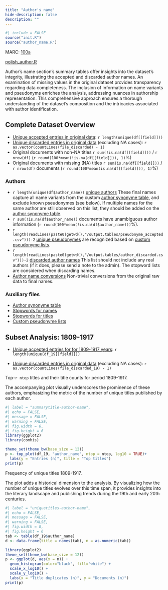 ```yaml
---
title: "Author's name"
hide-description: false
description: ""
---
```


```r
#| include = FALSE
source("init.R")
source("author_name.R")
```

MARC: [100a](https://www.loc.gov/marc/bibliographic/bd100.html)

[polish_author.R](https://github.com/fennicahub/fennica/blob/master/R/polish_author.R)

Author's name section's summary tables offer insights into the dataset's integrity, illustrating the accepted and discarded author names. An examination of missing values in the original dataset provides transparency regarding data completeness. The inclusion of information on name variants and pseudonyms enriches the analysis, addressing nuances in authorship representation. This comprehensive approach ensures a thorough understanding of the dataset's composition and the intricacies associated with author identification.

## Complete Dataset Overview

-   [Unique accepted entries in original data](dataTable/data_table.html?path=../output.tables/author_name_accepted.csv): `r length(unique(df[[field]]))`
-   [Unique discarded entries in original data](dataTable/data_table.html?path=../output.tables/author_name_discarded.csv) (excluding NA cases): `r as.vector(countLines(file_discarded) - 1)`
-   Original documents with non-NA titles `r sum(!is.na(df[[field]]))` / `r nrow(df)` (`r round(100*mean(!is.na(df[[field]])), 1)`%)
-   Original documents with missing (NA) titles `r sum(is.na(df[[field]]))` / `r nrow(df)` documents (`r round(100*mean(is.na(df[[field]])), 1)`%)

### Authors

-   `r length(unique(df$author_name))` [unique authors](dataTable/data_table.html?path=../output.tables/author_accepted.csv) These final names capture all name variants from the custom [author synonyme table](dataTable/data_table.html?path=../output.tables/ambiguous-authors.csv), and exclude known pseudonymes (see below). If multiple names for the same author are still observed on this list, they should be added on the [author synonyme table](dataTable/data_table.html?path=../output.tables/ambiguous-authors.csv).
-   `r sum(!is.na(df$author_name))` documents have unambiguous author information (`r round(100*mean(!is.na(df$author_name)))`%).
-   `r length(readLines(paste0(getwd(),"/output.tables/pseudonyme_accepted.csv")))-2` [unique pseudonymes](dataTable/data_table.html?path=../output.tables/pseudonyme_accepted.csv) are recognized based on [custom pseudonyme lists](dataTable/data_table.html?path=../output.tables/custom_pseudonymes.csv).
-   `r length(readLines(paste0(getwd(),"/output.tables/author_discarded.csv")))-2` [discarded author names](dataTable/data_table.html?path=../output.tables/author_discarded.csv) This list should not include any real authors (if it does, please send a note to the admin). The stopword lists are considered when discarding names.
-   [Author name conversions](dataTable/data_table.html?path=../output.tables/author_conversion_nontrivial.csv) Non-trivial conversions from the original raw data to final names.

### Auxiliary files

-   [Author synonyme table](dataTable/data_table.html?path=../output.tables/ambiguous-authors.csv)
-   [Stopwords for names](dataTable/data_table.html?path=../output.tables/stopwords_for_names.csv)
-   [Stopwords for titles](dataTable/data_table.html?path=../output.tables/stopwords_titles.csv)
-   [Custom pseudonyme lists](dataTable/data_table.html?path=../output.tables/custom_pseudonymes.csv)

## Subset Analysis: 1809-1917

-   [Unique accepted entries for for 1809-1917 years](dataTable/data_table.html?path=../output.tables/author_name_accepted_19.csv): `r length(unique(df_19[[field]]))`

-   [Unique discarded entries in original data](dataTable/data_table.html?path=../output.tables/author_name_discarded_19.csv) (excluding NA cases): `r as.vector(countLines(file_discarded_19) - 1)`

Top-`r ntop` titles and their title counts for period 1809-1917.

The accompanying plot visually underscores the prominence of these authors, emphasizing the metric of the number of unique titles published by each author.

```r
#| label = "summarytitle-author-name",
#| echo = FALSE,
#| message = FALSE,
#| warning = FALSE,
#| fig.width = 8,
#| fig.height = 6
library(ggplot2)
library(comhis)

theme_set(theme_bw(base_size = 12))
p <- top_plot(df_19, "author_name", ntop = ntop, log10 = TRUE)+
  labs(y = "Entries (n)", title = "Top titles")
print(p)
```

Frequency of unique titles 1809-1917.

The plot adds a historical dimension to the analysis. By visualizing how the number of unique titles evolves over this time span, it provides insights into the literary landscape and publishing trends during the 19th and early 20th centuries.

```r
#| label = "uniquetitles-author-name",
#| echo = FALSE,
#| message = FALSE,
#| warning = FALSE,
#| fig.width = 8,
#| fig.height = 6
tab <- table(df_19$author_name)
d <- data.frame(title = names(tab), n = as.numeric(tab))

library(ggplot2)
theme_set(theme_bw(base_size = 12))
p <- ggplot(d, aes(x = n)) +
  geom_histogram(color="black", fill="white") +
  scale_x_log10() +
  scale_y_log10() +
  labs(x = "Title duplicates (n)", y = "Documents (n)")
print(p)
```